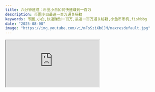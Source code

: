 ```yaml
---
title: 六分钟速成：币圈小白如何快速赚到一百万
description: 币圈小白最速一百万通关秘籍
keywords: 币圈,小白,快速赚到一百万,最速一百万通关秘籍,小鱼币币机,fishbbg
date: "2025-08-08"
image: "https://img.youtube.com/vi/mFsSziXb8JM/maxresdefault.jpg"
---
```


<div style={{ position: 'relative', paddingBottom: '56.25%', height: 0, overflow: 'hidden' }}>
  <iframe 
    src="https://www.youtube.com/watch?v=mFsSziXb8JM" 
    title="六分钟速成：币圈小白如何快速赚到一百万 最速一百万通关秘籍" 
    style={{ 
      position: 'absolute', 
      top: 0, 
      left: 0, 
      width: '100%', 
      height: '100%',
      border: 'none',
      borderRadius: '8px'
    }}
    allow="accelerometer; autoplay; clipboard-write; encrypted-media; gyroscope; picture-in-picture; web-share" 
    referrerPolicy="strict-origin-when-cross-origin" 
    allowFullScreen
  />
</div>

## 本期视频内容

【币圈天龙八部，掌握这套方法论，助你赚到第一个一百万】

在币圈，想要赚到第一个一百万并非遥不可及！本视频将详细拆解"币圈天龙八部"——四大认知和四大实操的完整方法论，帮你把握投资机会。

🔍 四大认知：山寨为王、早期至上、能力边界、运气积累
🛠️ 四大实操：抓住周期、善用工具、仓位控制、专注生态

无论你是投资新手还是经验丰富的玩家，掌握这些方法，都能帮你在2025年牛市中抓住机会。不需要所有技能都精通，找到最适合自己的策略深耕即可！从 BONK、POPCAT 到 TRUMP 的暴涨案例，证明这不是运气，而是可复制的成功体系。

#加密货币 #投资方法 #币圈技巧 #财富增长 #小鱼币币机 #币圈 #百倍币